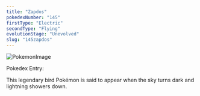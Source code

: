 ```yaml
---
title: "Zapdos"
pokedexNumber: "145"
firstType: "Electric"
secondType: "Flying"
evolutionStage: "Unevolved"
slug: "145zapdos"
---
```


![PokemonImage](https://archives.bulbagarden.net/media/upload/thumb/c/c6/0145Zapdos.png/140px-0145Zapdos.png)

Pokedex Entry:

This legendary bird Pokémon is said to appear when the sky turns dark and lightning showers down.
